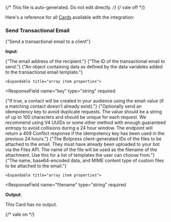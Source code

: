 {/* This file is auto-generated. Do not edit directly. */}
{/* vale off */}

Here's a reference for all [Cards](/learn/reference/cards/) available with the integration:

### Send Transactional Email

<span>{"Send a transactional email to a client"}</span>

**Input**:

<Expandable title="input fields">
  <ResponseField
    name="email"
    type="string"
    required
  >
    <span>{"The email address of the recipient."}</span>
  </ResponseField>
  <ResponseField
    name="transactionalId"
    type="string"
    required
  >
    <span>{"The ID of the transactional email to send."}</span>
  </ResponseField>
  <ResponseField
    name="dataVariables"
    type="array"
    required
  >
    <span>{"An object containing data as defined by the data variables added to the transactional email template."}</span>

    <Expandable title="array item properties">
  <ResponseField
    name="key"
    type="string"
    required
  >
    
  </ResponseField>
  <ResponseField
    name="value"
    type="string"
    required
  >
    
  </ResponseField>
    </Expandable>
  </ResponseField>
  <ResponseField
    name="addToAudience"
    type="boolean"
  >
    <span>{"If true, a contact will be created in your audience using the email value (if a matching contact doesn’t already exist)."}</span>
  </ResponseField>
  <ResponseField
    name="idempotencyKey"
    type="string"
  >
    <span>{"Optionally send an idempotency key to avoid duplicate requests. The value should be a string of up to 100 characters and should be unique for each request. We recommend using V4 UUIDs or some other method with enough guaranteed entropy to avoid collisions during a 24 hour window. The endpoint will return a 409 Conflict response if the idempotency key has been used in the previous 24 hours."}</span>
  </ResponseField>
  <ResponseField
    name="fileIds"
    type="array"
  >
    <span>{"The Botpress client-generated IDs of the files to be attached to the email. They must have already been uploaded to your bot via the Files API. The name of the file will be used as the filename of the attachment. Use this for a list of templates the user can choose from."}</span>
  </ResponseField>
  <ResponseField
    name="fileData"
    type="array"
  >
    <span>{"The name, base64-encoded data, and MIME content type of custom files to be attached to the email."}</span>

    <Expandable title="array item properties">
  <ResponseField
    name="filename"
    type="string"
    required
  >
    
  </ResponseField>
  <ResponseField
    name="contentType"
    type="string"
    required
  >
    
  </ResponseField>
  <ResponseField
    name="data"
    type="string"
    required
  >
    
  </ResponseField>
    </Expandable>
  </ResponseField>
</Expandable>

**Output**:

This Card has no output.


{/* vale on */}